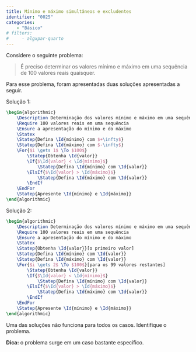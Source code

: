 ```yaml
---
title: Mínimo e máximo simultâneos e excludentes
identifier: "0025"
categories:
    - "Básico"
# filters:
#     - algxpar-quarto
---
```


::: {.exercicio .avalia-algoritmo}
Considere o seguinte problema:

> É preciso determinar os valores mínimo e máximo em uma sequência de 100 valores reais quaisquer.

Para esse problema, foram apresentadas duas soluções apresentadas a seguir.

Solução 1:

```latex {.pseudocode}
\begin{algorithmic}
    \Description Determinação dos valores mínimo e máximo em uma sequência de 100 valores reais
    \Require 100 valores reais em uma sequência
    \Ensure a apresentação do mínimo e do máximo
    \Statex
    \Statep{Defina \Id{mínimo} com $+\infty$}
    \Statep{Defina \Id{máximo} com $-\infty$}
    \For{$i \gets 1$ \To $100$}
        \Statep{Obtenha \Id{valor}}
        \If{$\Id{valor} < \Id{mínimo}$}
            \Statep{Defina \Id{mínimo} com \Id{valor}}
        \ElsIf{$\Id{valor} > \Id{máximo}$}
            \Statep{Defina \Id{máximo} com \Id{valor}}
        \EndIf
    \EndFor
    \Statep{Apresente \Id{mínimo} e \Id{máximo}}
\end{algorithmic}
```
Solução 2:

```latex {.pseudocode}
\begin{algorithmic}
    \Description Determinação dos valores mínimo e máximo em uma sequência de 100 valores reais
    \Require 100 valores reais em uma sequência
    \Ensure a apresentação do mínimo e do máximo
    \Statex
    \Statep{Obtenha \Id{valor}}[o primeiro valor]
    \Statep{Defina \Id{mínimo} com \Id{valor}}
    \Statep{Defina \Id{máximo} com \Id{valor}}
    \For{$i \gets 2$ \To $100$}[para os 99 valores restantes]
        \Statep{Obtenha \Id{valor}}
        \If{$\Id{valor} < \Id{mínimo}$}
            \Statep{Defina \Id{mínimo} com \Id{valor}}
        \ElsIf{$\Id{valor} > \Id{máximo}$}
            \Statep{Defina \Id{máximo} com \Id{valor}}
        \EndIf
    \EndFor
    \Statep{Apresente \Id{mínimo} e \Id{máximo}}
\end{algorithmic}
```

Uma das soluções não funciona para todos os casos. Identifique o problema.

**Dica:** o problema surge em um caso bastante específico.
:::